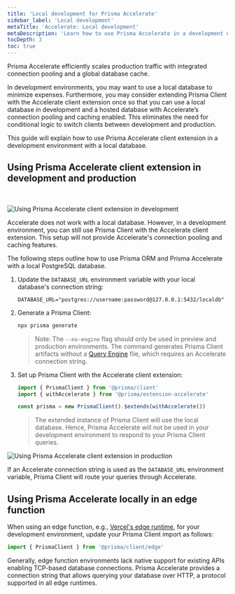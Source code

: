 ```yaml
---
title: 'Local development for Prisma Accelerate'
sidebar_label: 'Local development'
metaTitle: 'Accelerate: Local development'
metaDescription: 'Learn how to use Prisma Accelerate in a development environment.'
tocDepth: 3
toc: true
---
```


<TopBlock>

Prisma Accelerate efficiently scales production traffic with integrated connection pooling and a global database cache.

In development environments, you may want to use a local database to minimize expenses. Furthermore, you may consider extending Prisma Client with the Accelerate client extension once so that you can use a local database in development and a hosted database with Accelerate’s connection pooling and caching enabled. This eliminates the need for conditional logic to switch clients between development and production.

This guide will explain how to use Prisma Accelerate client extension in a development environment with a local database.

</TopBlock>

## Using Prisma Accelerate client extension in development and production

<br />

![Using Prisma Accelerate client extension in development](/img/accelerate/accelerate-in-dev.png)

Accelerate does not work with a local database. However, in a development environment, you can still use Prisma Client with the Accelerate client extension. This setup will not provide Accelerate's connection pooling and caching features.

The following steps outline how to use Prisma ORM and Prisma Accelerate with a local PostgreSQL database.

1. Update the `DATABASE_URL` environment variable with your local database's connection string:

   ```.env
   DATABASE_URL="postgres://username:password@127.0.0.1:5432/localdb"
   ```

2. Generate a Prisma Client:

   ```bash
   npx prisma generate
   ```

   > Note: The `--no-engine` flag should only be used in preview and production environments. The command generates Prisma Client artifacts without a [Query Engine](/orm/more/under-the-hood/engines) file, which requires an Accelerate connection string.

3. Set up Prisma Client with the Accelerate client extension:

   ```typescript
   import { PrismaClient } from '@prisma/client'
   import { withAccelerate } from '@prisma/extension-accelerate'

   const prisma = new PrismaClient().$extends(withAccelerate())
   ```

   > The extended instance of Prisma Client will use the local database. Hence, Prisma Accelerate will not be used in your development environment to respond to your Prisma Client queries.

![Using Prisma Accelerate client extension in production](/img/accelerate/accelerate-in-prod.png)

If an Accelerate connection string is used as the `DATABASE_URL` environment variable, Prisma Client will route your queries through Accelerate.

## Using Prisma Accelerate locally in an edge function

When using an edge function, e.g., [Vercel's edge runtime](https://vercel.com/docs/functions/runtimes/edge-runtime), for your development environment, update your Prisma Client import as follows:

```typescript
import { PrismaClient } from '@prisma/client/edge'
```

Generally, edge function environments lack native support for existing APIs enabling TCP-based database connections. Prisma Accelerate provides a connection string that allows querying your database over HTTP, a protocol supported in all edge runtimes.
